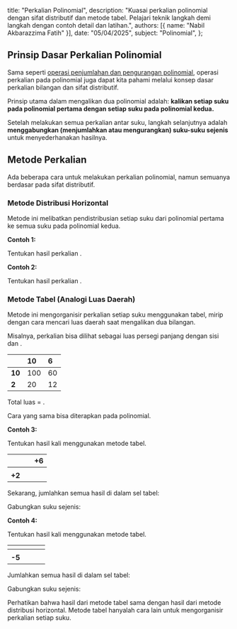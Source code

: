   title: "Perkalian Polinomial",
  description: "Kuasai perkalian polinomial dengan sifat distributif dan metode tabel. Pelajari teknik langkah demi langkah dengan contoh detail dan latihan.",
  authors: [{ name: "Nabil Akbarazzima Fatih" }],
  date: "05/04/2025",
  subject: "Polinomial",
};

## Prinsip Dasar Perkalian Polinomial

Sama seperti [operasi penjumlahan dan pengurangan polinomial](/subject/high-school/11/mathematics/polynomial/addition-subtraction-polynomial), operasi perkalian pada polinomial juga dapat kita pahami melalui konsep dasar perkalian bilangan dan sifat distributif.

Prinsip utama dalam mengalikan dua polinomial adalah: **kalikan setiap suku pada polinomial pertama dengan setiap suku pada polinomial kedua.**

Setelah melakukan semua perkalian antar suku, langkah selanjutnya adalah **menggabungkan (menjumlahkan atau mengurangkan) suku-suku sejenis** untuk menyederhanakan hasilnya.

## Metode Perkalian

Ada beberapa cara untuk melakukan perkalian polinomial, namun semuanya berdasar pada sifat distributif.

### Metode Distribusi Horizontal

Metode ini melibatkan pendistribusian setiap suku dari polinomial pertama ke semua suku pada polinomial kedua.

**Contoh 1:**

Tentukan hasil perkalian <InlineMath math="(x - 5)(x^2 + 3x - 1)" />.

<div className="flex flex-col gap-4">
  <BlockMath math="(x - 5)(x^2 + 3x - 1)" />
  <BlockMath math="= x(x^2 + 3x - 1) - 5(x^2 + 3x - 1) \quad \text{(Distribusi } (x-5))" />
  <BlockMath math="= (x \cdot x^2 + x \cdot 3x + x \cdot (-1)) + (-5 \cdot x^2 - 5 \cdot 3x - 5 \cdot (-1)) \quad \text{(Distribusi } x \text{ dan } -5)" />
  <BlockMath math="= (x^3 + 3x^2 - x) + (-5x^2 - 15x + 5) \quad \text{(Hasil perkalian suku)}" />
  <BlockMath math="= x^3 + 3x^2 - x - 5x^2 - 15x + 5 \quad \text{(Hilangkan kurung)}" />
  <BlockMath math="= x^3 + (3x^2 - 5x^2) + (-x - 15x) + 5 \quad \text{(Kelompokkan suku sejenis)}" />
  <BlockMath math="= x^3 - 2x^2 - 16x + 5 \quad \text{(Hasil akhir)}" />
</div>

**Contoh 2:**

Tentukan hasil perkalian <InlineMath math="(x^2 - 2x + 7)(2x - 5)" />.

<div className="flex flex-col gap-4">
  <BlockMath math="(x^2 - 2x + 7)(2x - 5)" />
  <BlockMath math="= x^2(2x - 5) - 2x(2x - 5) + 7(2x - 5) \quad \text{(Distribusi } (x^2-2x+7))" />
  <BlockMath math="= (x^2 \cdot 2x + x^2 \cdot (-5)) + (-2x \cdot 2x - 2x \cdot (-5)) + (7 \cdot 2x + 7 \cdot (-5)) \quad \text{(Distribusi } x^2, -2x, \text{ dan } 7)" />
  <BlockMath math="= (2x^3 - 5x^2) + (-4x^2 + 10x) + (14x - 35) \quad \text{(Hasil perkalian suku)}" />
  <BlockMath math="= 2x^3 - 5x^2 - 4x^2 + 10x + 14x - 35 \quad \text{(Hilangkan kurung)}" />
  <BlockMath math="= 2x^3 + (-5x^2 - 4x^2) + (10x + 14x) - 35 \quad \text{(Kelompokkan suku sejenis)}" />
  <BlockMath math="= 2x^3 - 9x^2 + 24x - 35 \quad \text{(Hasil akhir)}" />
</div>

### Metode Tabel (Analogi Luas Daerah)

Metode ini mengorganisir perkalian setiap suku menggunakan tabel, mirip dengan cara mencari luas daerah saat mengalikan dua bilangan.

Misalnya, perkalian <InlineMath math="16 \times 12" /> bisa dilihat sebagai luas persegi panjang dengan sisi <InlineMath math="10+6" /> dan <InlineMath math="10+2" />.

|        | 10  | 6   |
| :----- | :-- | :-- |
| **10** | 100 | 60  |
| **2**  | 20  | 12  |

Total luas = <InlineMath math="100 + 60 + 20 + 12 = 192" />.

Cara yang sama bisa diterapkan pada polinomial.

**Contoh 3:**

Tentukan hasil kali <InlineMath math="(x + 6)(x + 2)" /> menggunakan metode tabel.

|                             |  <InlineMath math="x" />  | +6                        |
| :-------------------------- | :-----------------------: | :------------------------ |
| **<InlineMath math="x" />** | <InlineMath math="x^2" /> | <InlineMath math="+6x" /> |
| **+2**                      | <InlineMath math="+2x" /> | <InlineMath math="+12" /> |

Sekarang, jumlahkan semua hasil di dalam sel tabel:

<BlockMath math="x^2 + 6x + 2x + 12" />

Gabungkan suku sejenis:

<div className="flex flex-col gap-4">
  <BlockMath math="= x^2 + (6x + 2x) + 12" />
  <BlockMath math="= x^2 + 8x + 12" />
</div>

**Contoh 4:**

Tentukan hasil kali <InlineMath math="(x - 5)(x^2 + 3x - 1)" /> menggunakan metode tabel.

|                             |  <InlineMath math="x^2" />  |  <InlineMath math="+3x" />  | <InlineMath math="-1" /> |
| :-------------------------- | :-------------------------: | :-------------------------: | :----------------------: |
| **<InlineMath math="x" />** |  <InlineMath math="x^3" />  | <InlineMath math="+3x^2" /> | <InlineMath math="-x" /> |
| **-5**                      | <InlineMath math="-5x^2" /> | <InlineMath math="-15x" />  | <InlineMath math="+5" /> |

Jumlahkan semua hasil di dalam sel tabel:

<BlockMath math="x^3 + 3x^2 - x - 5x^2 - 15x + 5" />

Gabungkan suku sejenis:

<div className="flex flex-col gap-4">
  <BlockMath math="= x^3 + (3x^2 - 5x^2) + (-x - 15x) + 5" />
  <BlockMath math="= x^3 - 2x^2 - 16x + 5" />
</div>

Perhatikan bahwa hasil dari metode tabel sama dengan hasil dari metode distribusi horizontal. Metode tabel hanyalah cara lain untuk mengorganisir perkalian setiap suku.

